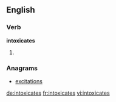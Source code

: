 ==English==

===Verb===
'''intoxicates'''

# {{third-person singular of|[[intoxicate]]}}

===Anagrams===
* [[excitations#English|excitations]]

[[de:intoxicates]]
[[fr:intoxicates]]
[[vi:intoxicates]]